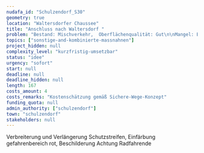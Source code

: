 ```yaml
---
nudafa_id: "Schulzendorf_S30"
geometry: true
location: "Waltersdorfer Chaussee"
title: "Anschluss nach Waltersdorf "
problem: "Bestand: Mischverkehr,  Oberflächenqualität: Gut\n\nMangel: Engstelle, Begenungsverkehr gefährlich"
topics: ["sonstige-and-kombinierte-massnahnen"]
project_hidden: null
complexity_level: "kurzfristig-umsetzbar"
status: "idee"
urgency: "sofort"
start: null
deadline: null
deadline_hidden: null
length: 167
costs_amount: 4
costs_remarks: "Kostenschätzung gemäß Sichere-Wege-Konzept"
funding_quota: null
admin_authority: ["schulzendorf"]
town: "schulzendorf"
stakeholders: null
---
```

Verbreiterung und Verlängerung Schutzstreifen, Einfärbung gefahrenbereich rot, Beschilderung Achtung Radfahrende

